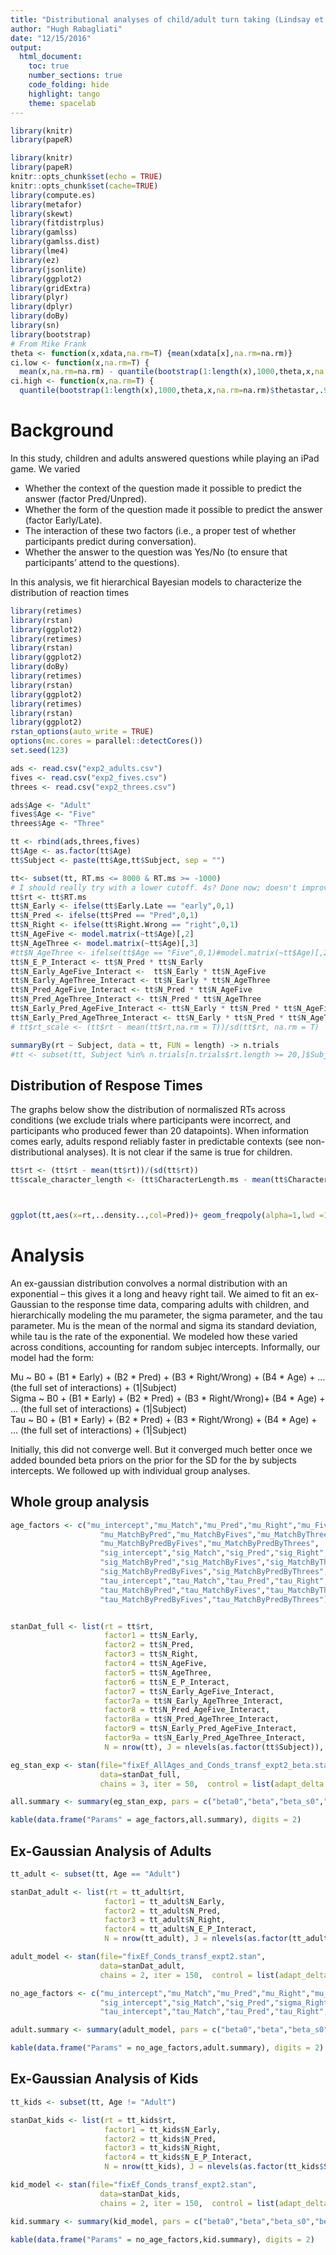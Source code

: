 ```yaml
---
title: "Distributional analyses of child/adult turn taking (Lindsay et al, Experiment 2)"
author: "Hugh Rabagliati"
date: "12/15/2016"
output: 
  html_document:
    toc: true
    number_sections: true
    code_folding: hide
    highlight: tango
    theme: spacelab
---
```


```r
library(knitr)
library(papeR)

library(knitr)
library(papeR)
knitr::opts_chunk$set(echo = TRUE)
knitr::opts_chunk$set(cache=TRUE)
library(compute.es)
library(metafor)
library(skewt)
library(fitdistrplus)
library(gamlss)
library(gamlss.dist)
library(lme4)
library(ez)
library(jsonlite)
library(ggplot2)
library(gridExtra)
library(plyr)
library(dplyr)
library(doBy)
library(sn)
library(bootstrap)
# From Mike Frank
theta <- function(x,xdata,na.rm=T) {mean(xdata[x],na.rm=na.rm)}
ci.low <- function(x,na.rm=T) {
  mean(x,na.rm=na.rm) - quantile(bootstrap(1:length(x),1000,theta,x,na.rm=na.rm)$thetastar,.025,na.rm=na.rm)}
ci.high <- function(x,na.rm=T) {
  quantile(bootstrap(1:length(x),1000,theta,x,na.rm=na.rm)$thetastar,.975,na.rm=na.rm) - mean(x,na.rm=na.rm)}

```

# Background

In this study, children and adults answered questions while playing an iPad game. We varied  

* Whether the context of the question made it possible to predict the answer (factor Pred/Unpred).
* Whether the form of the question made it possible to predict the answer (factor Early/Late).
* The interaction of these two factors (i.e., a proper test of whether participants predict during conversation). 
* Whether the answer to the question was Yes/No (to ensure that participants' attend to the questions).

In this analysis, we fit hierarchical Bayesian models to characterize the distribution of reaction times

```r
library(retimes)
library(rstan)
library(ggplot2)
library(retimes)
library(rstan)
library(ggplot2)
library(doBy)
library(retimes)
library(rstan)
library(ggplot2)
library(retimes)
library(rstan)
library(ggplot2)
rstan_options(auto_write = TRUE)
options(mc.cores = parallel::detectCores())
set.seed(123)

ads <- read.csv("exp2_adults.csv")
fives <- read.csv("exp2_fives.csv")
threes <- read.csv("exp2_threes.csv")

ads$Age <- "Adult"
fives$Age <- "Five"
threes$Age <- "Three"

tt <- rbind(ads,threes,fives)
tt$Age <- as.factor(tt$Age)
tt$Subject <- paste(tt$Age,tt$Subject, sep = "")

tt<- subset(tt, RT.ms <= 8000 & RT.ms >= -1000)
# I should really try with a lower cutoff. 4s? Done now; doesn't improve fit.
tt$rt <- tt$RT.ms
tt$N_Early <- ifelse(tt$Early.Late == "early",0,1)
tt$N_Pred <- ifelse(tt$Pred == "Pred",0,1)
tt$N_Right <- ifelse(tt$Right.Wrong == "right",0,1)
tt$N_AgeFive <- model.matrix(~tt$Age)[,2]
tt$N_AgeThree <- model.matrix(~tt$Age)[,3]
#tt$N_AgeThree <- ifelse(tt$Age == "Five",0,1)#model.matrix(~tt$Age)[,2]
tt$N_E_P_Interact <- tt$N_Pred * tt$N_Early
tt$N_Early_AgeFive_Interact <-  tt$N_Early * tt$N_AgeFive
tt$N_Early_AgeThree_Interact <- tt$N_Early * tt$N_AgeThree
tt$N_Pred_AgeFive_Interact <- tt$N_Pred * tt$N_AgeFive
tt$N_Pred_AgeThree_Interact <- tt$N_Pred * tt$N_AgeThree
tt$N_Early_Pred_AgeFive_Interact <- tt$N_Early * tt$N_Pred * tt$N_AgeFive
tt$N_Early_Pred_AgeThree_Interact <- tt$N_Early * tt$N_Pred * tt$N_AgeThree
# tt$rt_scale <- (tt$rt - mean(tt$rt,na.rm = T))/sd(tt$rt, na.rm = T)

summaryBy(rt ~ Subject, data = tt, FUN = length) -> n.trials
#tt <- subset(tt, Subject %in% n.trials[n.trials$rt.length >= 20,]$Subject & Accuracy == 1)
```

## Distribution of Respose Times

The graphs below show the distribution of normaliszed RTs across conditions (we exclude trials where participants were incorrect, and participants who produced fewer than 20 datapoints). When information comes early, adults respond reliably faster in predictable contexts (see non-distributional analyses). It is not clear if the same is true for children.
```r

tt$rt <- (tt$rt - mean(tt$rt))/(sd(tt$rt))
tt$scale_character_length <- (tt$CharacterLength.ms - mean(tt$CharacterLength.ms))/(sd(tt$CharacterLength.ms))



ggplot(tt,aes(x=rt,..density..,col=Pred))+ geom_freqpoly(alpha=1,lwd =1.5, bins = 50)+xlab("Response Time (ms)")+facet_wrap(Early.Late ~ Age) + xlim(c(-2,4))
```

# Analysis

An ex-gaussian distribution convolves a normal distribution with an exponential -- this gives it a long and heavy right tail. We aimed to fit an ex-Gaussian to the response time data, comparing adults with children, and hierarchically modeling the mu parameter, the sigma parameter, and the tau parameter. Mu is the mean of the normal and sigma its standard deviation, while tau is the rate of the exponential. We modeled how these varied across conditions, accounting for random subjec intercepts. Informally, our model had the form:

Mu ~ B0 + (B1 * Early) + (B2 * Pred) + (B3 * Right/Wrong) + (B4 * Age) + ... (the full set of interactions) + (1|Subject)   
Sigma ~ B0 + (B1 * Early) + (B2 * Pred) + (B3 * Right/Wrong)+ (B4 * Age) + ... (the full set of interactions) + (1|Subject)  
Tau ~ B0 + (B1 * Early) + (B2 * Pred) + (B3 * Right/Wrong) + (B4 * Age) + ... (the full set of interactions) + (1|Subject)   

Initially, this did not converge well. But it converged much better once we added bounded beta priors on the prior for the SD for the by subjects intercepts. We followed up with individual group analyses.

## Whole group analysis




```r
age_factors <- c("mu_intercept","mu_Match","mu_Pred","mu_Right","mu_Fives","mu_Threes",
                    "mu_MatchByPred","mu_MatchByFives","mu_MatchByThrees","mu_PredByFives","mu_PredByThrees",
                    "mu_MatchByPredByFives","mu_MatchByPredByThrees",
                    "sig_intercept","sig_Match","sig_Pred","sig_Right","sig_Fives","sig_Threes",
                    "sig_MatchByPred","sig_MatchByFives","sig_MatchByThrees","sig_PredByFives","sig_PredByThrees",
                    "sig_MatchByPredByFives","sig_MatchByPredByThrees",
                    "tau_intercept","tau_Match","tau_Pred","tau_Right","tau_Fives","tau_Threes",
                    "tau_MatchByPred","tau_MatchByFives","tau_MatchByThrees","tau_PredByFives","tau_PredByThrees",
                    "tau_MatchByPredByFives","tau_MatchByPredByThrees")


stanDat_full <- list(rt = tt$rt,
                     factor1 = tt$N_Early,
                     factor2 = tt$N_Pred,
                     factor3 = tt$N_Right,
                     factor4 = tt$N_AgeFive,
                     factor5 = tt$N_AgeThree, 
                     factor6 = tt$N_E_P_Interact, 
                     factor7 = tt$N_Early_AgeFive_Interact, 
                     factor7a = tt$N_Early_AgeThree_Interact, 
                     factor8 = tt$N_Pred_AgeFive_Interact, 
                     factor8a = tt$N_Pred_AgeThree_Interact, 
                     factor9 = tt$N_Early_Pred_AgeFive_Interact, 
                     factor9a = tt$N_Early_Pred_AgeThree_Interact, 
                     N = nrow(tt), J = nlevels(as.factor(tt$Subject)), Subj = as.integer(as.factor(tt$Subject)))

eg_stan_exp <- stan(file="fixEf_AllAges_and_Conds_transf_expt2_beta.stan",
                    data=stanDat_full,
                    chains = 3, iter = 50,  control = list(adapt_delta = 0.88))


```

```r
all.summary <- summary(eg_stan_exp, pars = c("beta0","beta","beta_s0","beta_s","beta_t0","beta_t"), probs = c(0.025,0.5,0.975))$summary

kable(data.frame("Params" = age_factors,all.summary), digits = 2)

```

## Ex-Gaussian Analysis of Adults
```r
tt_adult <- subset(tt, Age == "Adult")

stanDat_adult <- list(rt = tt_adult$rt,
                     factor1 = tt_adult$N_Early,
                     factor2 = tt_adult$N_Pred,
                     factor3 = tt_adult$N_Right,
                     factor4 = tt_adult$N_E_P_Interact, 
                     N = nrow(tt_adult), J = nlevels(as.factor(tt_adult$Subject)), Subj = as.integer(as.factor(tt_adult$Subject)))

adult_model <- stan(file="fixEf_Conds_transf_expt2.stan",
                    data=stanDat_adult,
                    chains = 2, iter = 150,  control = list(adapt_delta = 0.95))

```

```r

no_age_factors <- c("mu_intercept","mu_Match","mu_Pred","mu_Right","mu_MatchByPred",
                    "sig_intercept","sig_Match","sig_Pred","sigma_Right","sig_MatchByPred",
                    "tau_intercept","tau_Match","tau_Pred","tau_Right","tau_MatchByPred")

adult.summary <- summary(adult_model, pars = c("beta0","beta","beta_s0","beta_s","beta_t0","beta_t"), probs = c(0.025,0.5,0.975))$summary

kable(data.frame("Params" = no_age_factors,adult.summary), digits = 2)

```


## Ex-Gaussian Analysis of Kids
```r
tt_kids <- subset(tt, Age != "Adult")

stanDat_kids <- list(rt = tt_kids$rt,
                     factor1 = tt_kids$N_Early,
                     factor2 = tt_kids$N_Pred,
                     factor3 = tt_kids$N_Right,
                     factor4 = tt_kids$N_E_P_Interact, 
                     N = nrow(tt_kids), J = nlevels(as.factor(tt_kids$Subject)), Subj = as.integer(as.factor(tt_kids$Subject)))

kid_model <- stan(file="fixEf_Conds_transf_expt2.stan",
                    data=stanDat_kids,
                    chains = 2, iter = 150,  control = list(adapt_delta = 0.95))

```

```r

kid.summary <- summary(kid_model, pars = c("beta0","beta","beta_s0","beta_s","beta_t0","beta_t"), probs = c(0.025,0.5,0.975))$summary

kable(data.frame("Params" = no_age_factors,kid.summary), digits = 2)

```